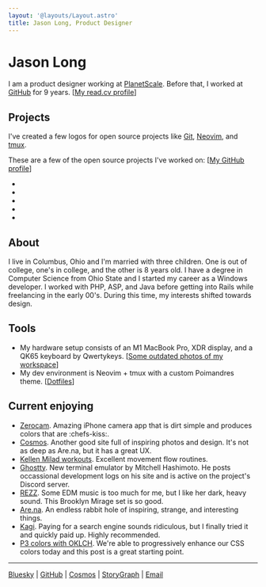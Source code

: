 ```yaml
---
layout: '@layouts/Layout.astro'
title: Jason Long, Product Designer
---
```



# Jason Long

I am a product designer working at [PlanetScale](https://planetscale.com). Before that, I worked at [GitHub](https://github.com) for 9 years. [[My read.cv profile](https://read.cv/jasonlong)]

## Projects

I've created a few logos for open source projects like [Git](https://git-scm.com), [Neovim](https://neovim.io/), and [tmux](https://github.com/tmux/tmux/wiki).

These are a few of the open source projects I've worked on: [[My GitHub profile](https://github.com/jasonlong)]

- <GitHubProject
    name='isometric-contributions'
    description='3D GitHub contribution graph'
    repo='jasonlong/isometric-contributions'
  />
- <GitHubProject
    name='geo_pattern'
    description='Procedurally-generated background patterns'
    repo='jasonlong/geo_pattern'
  />
- <GitHubProject
    name='mater'
    description='Pomodoro client'
    repo='jasonlong/mater'
  />
- <GitHubProject
    name='cayman-theme'
    description='Default GitHub Pages theme'
    repo='jasonlong/cayman-theme'
  />
- <GitHubProject
    name='beam'
    description='A simple message board for your organization or project'
    repo='planetscale/beam'
  />

## About

I live in Columbus, Ohio and I'm married with three children. One is out of college, one's in college, and the other is 8 years old. I have a degree in Computer Science from Ohio State and I started my career as a Windows developer. I worked with PHP, ASP, and Java before getting into Rails while freelancing in the early 00's. During this time, my interests shifted towards design.

## Tools

- My hardware setup consists of an M1 MacBook Pro, XDR display, and a QK65 keyboard by Qwertykeys. [[Some outdated photos of my workspace](https://www.workspaces.xyz/p/160-jason-long)]
- My dev environment is Neovim + tmux with a custom Poimandres theme. [[Dotfiles](https://github.com/jasonlong/dotfiles)]

## Current enjoying

- [Zerocam](https://apps.apple.com/us/app/zerocam-anti-ai-camera/id6483933438). Amazing iPhone camera app that is dirt simple and produces colors that are :chefs-kiss:.
- [Cosmos](https://www.cosmos.so/home). Another good site full of inspiring photos and design. It's not as deep as Are.na, but it has a great UX.
- [Kellen Milad workouts](https://www.youtube.com/@strengthflowfitness). Excellent movement flow routines.
- [Ghostty](https://mitchellh.com/ghostty). New terminal emulator by Mitchell Hashimoto. He posts occassional development logs on his site and is active on the project's Discord server.
- [REZZ](https://www.youtube.com/watch?v=DmUq1eWlOu4). Some EDM music is too much for me, but I like her dark, heavy sound. This Brooklyn Mirage set is so good.
- [Are.na](https://are.na/jason-long-wwkm0r1awty/channels). An endless rabbit hole of inspiring, strange, and interesting things.
- [Kagi](https://kagi.com). Paying for a search engine sounds ridiculous, but I finally tried it and quickly paid up. Highly recommended.
- [P3 colors with OKLCH](https://evilmartians.com/chronicles/oklch-in-css-why-quit-rgb-hsl). We're able to progressively enhance our CSS colors today and this post is a great starting point.

---

[Bluesky](https://bsky.app/profile/jasonlong.me) | [GitHub](https://github.com/jasonlong) | [Cosmos](https://www.cosmos.so/jasonlong) |
[StoryGraph](https://app.thestorygraph.com/profile/jasonlong) | <a href='mailto:jason@jasonlong.me'>Email</a>
